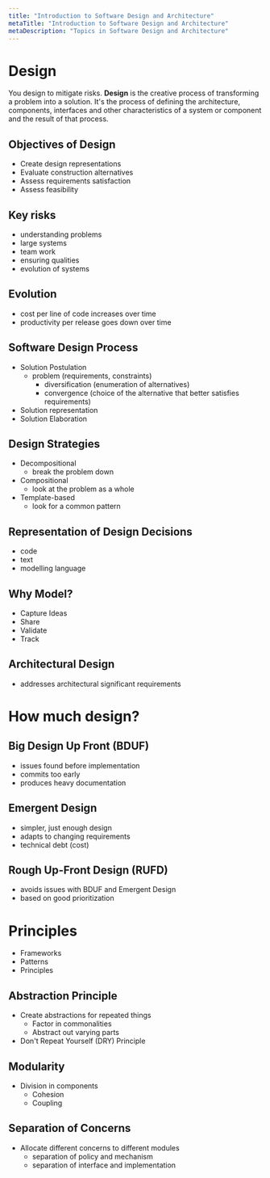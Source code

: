 ```yaml
---
title: "Introduction to Software Design and Architecture"
metaTitle: "Introduction to Software Design and Architecture"
metaDescription: "Topics in Software Design and Architecture"
---
```


# Design 

You design to mitigate risks. **Design** is the creative process of transforming a problem into a solution. It's the process of defining the architecture, components, interfaces and other characteristics of a system or component and the result of that process.

## Objectives of Design
- Create design representations
- Evaluate construction alternatives
- Assess requirements satisfaction
- Assess feasibility


## Key risks
- understanding problems
- large systems
- team work
- ensuring qualities
- evolution of systems

## Evolution

- cost per line of code increases over time
- productivity per release goes down over time

## Software Design Process

- Solution Postulation
    - problem (requirements, constraints)
        - diversification (enumeration of alternatives)
        - convergence (choice of the alternative that better satisfies requirements)
- Solution representation
- Solution Elaboration

## Design Strategies

- Decompositional
    - break the problem down
- Compositional
    - look at the problem as a whole
- Template-based
    - look for a common pattern

## Representation of Design Decisions
- code
- text
- modelling language

## Why Model?
- Capture Ideas
- Share
- Validate
- Track

## Architectural Design
- addresses architectural significant requirements

# How much design?

## Big Design Up Front (BDUF)
- issues found before implementation
- commits too early
- produces heavy documentation

## Emergent Design
- simpler, just enough design
- adapts to changing requirements
- technical debt (cost)

## Rough Up-Front Design (RUFD)
- avoids issues with BDUF and Emergent Design
- based on good prioritization

# Principles

- Frameworks
- Patterns
- Principles

## Abstraction Principle

- Create abstractions for repeated things
    - Factor in commonalities
    - Abstract out varying parts
- Don't Repeat Yourself (DRY) Principle

## Modularity
- Division in components
    - Cohesion
    - Coupling

## Separation of Concerns
- Allocate different concerns to different modules
    - separation of policy and mechanism
    - separation of interface and implementation
